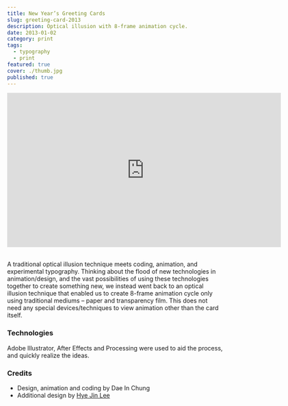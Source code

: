 ```yaml
---
title: New Year’s Greeting Cards
slug: greeting-card-2013
description: Optical illusion with 8-frame animation cycle.
date: 2013-01-02
category: print
tags:
  - typography
  - print
featured: true
cover: ./thumb.jpg
published: true
---
```



<iframe
  title="vimeo-player"
  src="https://player.vimeo.com/video/57336062"
  width="640"
  height="360"
  frameborder="0"
  allowfullscreen
></iframe>

<Image alt="" src={img3} />
<Image alt="" src={img4} />
<Image alt="" src={img5} />
<Image alt="" src={img2} />
<Image alt="" src={img1} />

A traditional optical illusion technique meets coding, animation, and experimental typography.
Thinking about the flood of new technologies in animation/design, and the vast possibilities of using these technologies together to create something new, we instead went back to an optical illusion technique that enabled us to create 8-frame animation cycle only using traditional mediums – paper and transparency film. This does not need any special devices/techniques to view animation other than the card itself.

### Technologies

Adobe Illustrator, After Effects and Processing were used to aid the process, and quickly realize the ideas.

### Credits

- Design, animation and coding by Dae In Chung
- Additional design by [Hye Jin Lee](http://sayhye.net)
